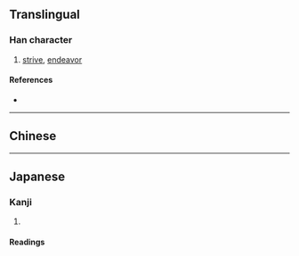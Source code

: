 {{character info}}
==Translingual==

===Han character===
{{Han char|rn=64|rad=手|as=07|sn=10|four=|canj=QMHL|ids=⿰扌邪}}

# [[strive]], [[endeavor]]

====References====
* {{Han ref|kx=0434.070|dkj=12155|dj=0783.140|hdz=31868.110|uh=6353|ud=25427}}

----

==Chinese==
{{zh-see|揶|v}}

----

==Japanese==

===Kanji===
{{ja-kanji|grade=|rs=手07}}

# {{rfdef|ja|sort=手07}}

====Readings====
{{ja-readings
|on=せ,よ
|kun=もてあそ-ぶ
}}